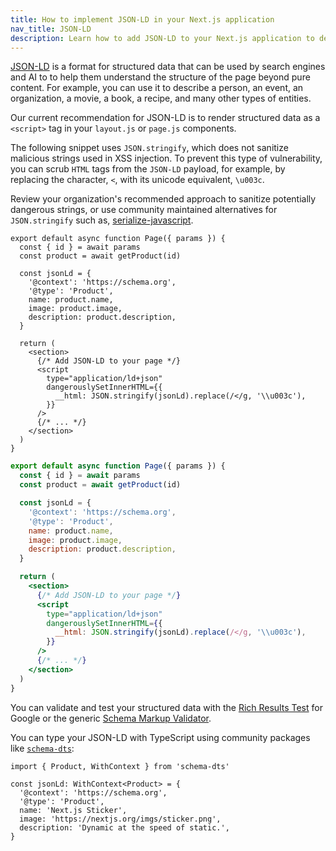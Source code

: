 ```yaml
---
title: How to implement JSON-LD in your Next.js application
nav_title: JSON-LD
description: Learn how to add JSON-LD to your Next.js application to describe your content to search engines and AI.
---
```


[JSON-LD](https://json-ld.org/) is a format for structured data that can be used by search engines and AI to to help them understand the structure of the page beyond pure content. For example, you can use it to describe a person, an event, an organization, a movie, a book, a recipe, and many other types of entities.

Our current recommendation for JSON-LD is to render structured data as a `<script>` tag in your `layout.js` or `page.js` components.

The following snippet uses `JSON.stringify`, which does not sanitize malicious strings used in XSS injection. To prevent this type of vulnerability, you can scrub `HTML` tags from the `JSON-LD` payload, for example, by replacing the character, `<`, with its unicode equivalent, `\u003c`.

Review your organization's recommended approach to sanitize potentially dangerous strings, or use community maintained alternatives for `JSON.stringify` such as, [serialize-javascript](https://www.npmjs.com/package/serialize-javascript).

```tsx filename="app/products/[id]/page.tsx" switcher
export default async function Page({ params }) {
  const { id } = await params
  const product = await getProduct(id)

  const jsonLd = {
    '@context': 'https://schema.org',
    '@type': 'Product',
    name: product.name,
    image: product.image,
    description: product.description,
  }

  return (
    <section>
      {/* Add JSON-LD to your page */}
      <script
        type="application/ld+json"
        dangerouslySetInnerHTML={{
          __html: JSON.stringify(jsonLd).replace(/</g, '\\u003c'),
        }}
      />
      {/* ... */}
    </section>
  )
}
```

```jsx filename="app/products/[id]/page.js" switcher
export default async function Page({ params }) {
  const { id } = await params
  const product = await getProduct(id)

  const jsonLd = {
    '@context': 'https://schema.org',
    '@type': 'Product',
    name: product.name,
    image: product.image,
    description: product.description,
  }

  return (
    <section>
      {/* Add JSON-LD to your page */}
      <script
        type="application/ld+json"
        dangerouslySetInnerHTML={{
          __html: JSON.stringify(jsonLd).replace(/</g, '\\u003c'),
        }}
      />
      {/* ... */}
    </section>
  )
}
```

You can validate and test your structured data with the [Rich Results Test](https://search.google.com/test/rich-results) for Google or the generic [Schema Markup Validator](https://validator.schema.org/).

You can type your JSON-LD with TypeScript using community packages like [`schema-dts`](https://www.npmjs.com/package/schema-dts):

```tsx
import { Product, WithContext } from 'schema-dts'

const jsonLd: WithContext<Product> = {
  '@context': 'https://schema.org',
  '@type': 'Product',
  name: 'Next.js Sticker',
  image: 'https://nextjs.org/imgs/sticker.png',
  description: 'Dynamic at the speed of static.',
}
```
